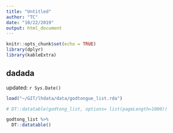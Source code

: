 ```yaml
---
title: "Untitled"
author: "TC"
date: "10/22/2019"
output: html_document
---
```


```r
knitr::opts_chunk$set(echo = TRUE)
library(dplyr)
library(kableExtra)
```

<style>
.main-container{
  max-width: 100% !important
}
</style>
## dadada

updated: `r Sys.Date()`

```r
load("~/GIT/lhdata/data/godtongue_list.rda")
```

```r
# DT::datatable(godtong_list, options= list(pageLength=1000))
```

```r
godtong_list %>%
  DT::datatable()
```


